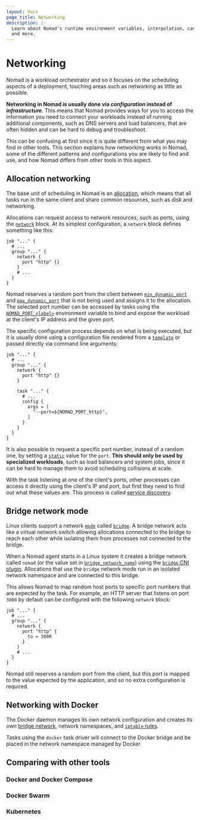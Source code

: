 ```yaml
---
layout: docs
page_title: Networking
description: |-
  Learn about Nomad's runtime environment variables, interpolation, caveats,
  and more.
---
```


# Networking

Nomad is a workload orchestrator and so it focuses on the scheduling aspects of
a deployment, touching areas such as networking as little as possible.

**Networking in Nomad is usually done via _configuration_ instead of
_infrastructure_**. This means that Nomad provides ways for you to access the
information you need to connect your workloads instead of running additional
components, such as DNS servers and load balancers, that are often hidden and
can be hard to debug and troubleshoot.

This can be confusing at first since it is quite different from what you may
find in other tools. This section explains how networking works in Nomad, some
of the different patterns and configurations you are likely to find and use,
and how Nomad differs from other tools in this aspect.

## Allocation networking

The base unit of scheduling in Nomad is an [allocation], which means that all
tasks run in the same client and share common resources, such as disk and
networking.

Allocations can request access to network resources, such as ports, using the
[`network`][jobspec_network] block. At its simplest configuration, a `network`
block defines something like this:

```hcl
job "..." {
  # ...
  group "..." {
    network {
      port "http" {}
    }
    # ...
  }
}
```

Nomad reserves a random port from the client between [`min_dynamic_port`] and
[`max_dynamic_port`] that is not being used and assigns it to the allocation.
The selected port number can be accessed by tasks using the
[`NOMAD_PORT_<label>`][runtime_environment] environment variable to bind and
expose the workload at the client's IP address and the given port.

The specific configuration process depends on what is being executed, but it is
usually done using a configuration file rendered from a [`template`] or passed
directly via command line arguments:

```hcl
job "..." {
  # ...
  group "..." {
    network {
      port "http" {}
    }

    task "..." {
      # ...
      config {
        args = [
          "--port=${NOMAD_PORT_http}",
        ]
      }
    }
  }
}
```

It is also possible to request a specific port number, instead of a random one,
by setting a [`static`] value for the `port`. **This should only be used by
specialized workloads**, such as load balancers and system jobs, since it can
be hard to manage them to avoid scheduling collisions at scale.

With the task listening at one of the client's ports, other processes can
access it directly using the client's IP and port, but first they need to find
out what these values are. This process is called [service discovery].

## Bridge network mode

Linux clients support a network [`mode`][network_mode] called [`bridge`]. A
bridge network acts like a virtual network switch allowing allocations
connected to the bridge to reach each other while isolating them from processes
not connected to the bridge.

When a Nomad agent starts in a Linux system it creates a bridge network called
`nomad` (or the value set in [`bridge_network_name`]) using the [`bridge` CNI
plugin][cni_bridge]. Allocations that use the `bridge` network mode run in an
isolated network namespace and are connected to this bridge.

This allows Nomad to map random host ports to specific port numbers that are
expected by the task. For example, an HTTP server that listens on port `3000`
by default can be configured with the following `network` block:

```hcl
job "..." {
  # ...
  group "..." {
    network {
      port "http" {
        to = 3000
      }
    }
    # ...
  }
}
```

Nomad still reserves a random port from the client, but this port is mapped to
the value expected by the application, and so no extra configuration is
required.

## Networking with Docker

The Docker daemon manages its own network configuration and creates its own
[bridge network][docker_bridge], network namespaces, and [`iptable`
rules][docker_iptables].

Tasks using the `docker` task driver will connect to the Docker bridge and be
placed in the network namespace managed by Docker


## Comparing with other tools

### Docker and Docker Compose

### Docker Swarm

### Kubernetes

[`bridge_network_name`]: /docs/configuration/client#bridge_network_name
[`bridge`]: /docs/job-specification/network#bridge
[`max_dynamic_port`]: /docs/configuration/client#max_dynamic_port
[`min_dynamic_port`]: /docs/configuration/client#min_dynamic_port
[`static`]: /docs/job-specification/network#static
[`template`]: /docs/job-specification/template#template-examples
[allocation]: /docs/concepts/architecture#allocation
[cni_bridge]: https://www.cni.dev/plugins/current/main/bridge/
[docker_bridge]: https://docs.docker.com/network/bridge/
[docker_iptables]: https://docs.docker.com/network/iptables/
[jobspec_network]: /docs/job-specification/network
[network_mode]: /docs/job-specification/network#mode
[runtime_environment]: /docs/runtime/environment
[service discovery]: /docs/networking/service-discovery
